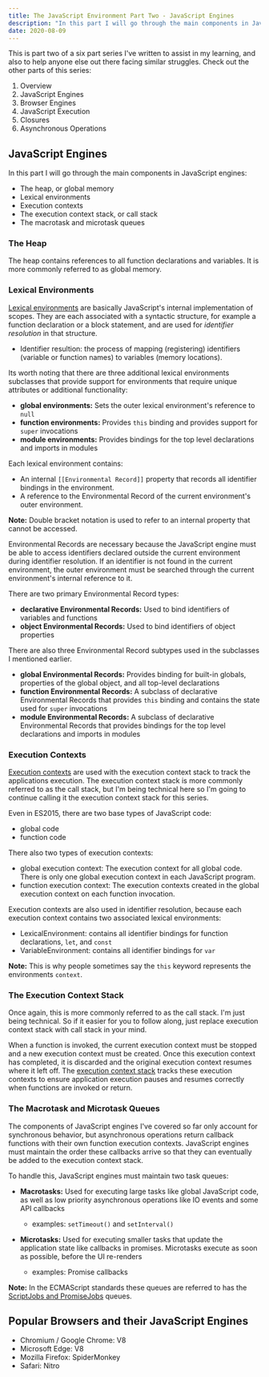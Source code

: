 ```yaml
---
title: The JavaScript Environment Part Two - JavaScript Engines
description: "In this part I will go through the main components in JavaScript engines: the heap, or global memory, lexical environments, execution contexts..."
date: 2020-08-09
---
```


This is part two of a six part series I've written to assist in my learning, and also to help anyone else out there facing similar struggles. 
Check out the other parts of this series:

1. <Link to='/posts/javascript-environment-part-one'>Overview</Link>
2. JavaScript Engines
3. <Link to='/posts/javascript-environment-part-three'>Browser Engines</Link>
4. <Link to='/posts/javascript-environment-part-four'>JavaScript Execution</Link>
5. <Link to='/posts/javascript-environment-part-five'>Closures</Link>
6. <Link to='/posts/javascript-environment-part-six'>Asynchronous Operations</Link>

## JavaScript Engines

In this part I will go through the main components in JavaScript engines: 
- The heap, or global memory
- Lexical environments
- Execution contexts
- The execution context stack, or call stack
- The macrotask and microtask queues

### The Heap

The heap contains references to all function declarations and variables. It is more commonly referred to as global memory. 

### Lexical Environments

[Lexical environments](https://www.ecma-international.org/ecma-262/#sec-lexical-environments) are basically JavaScript's internal implementation of scopes. 
They are each associated with a syntactic structure, for example a function declaration or a block statement, and are used for *identifier resolution* in that structure.
- Identifier resultion: the process of mapping (registering) identifiers (variable or function names) to variables (memory locations).

Its worth noting that there are three additional lexical environments subclasses that provide support for environments that require unique attributes or additional functionality:
- **global environments:** Sets the outer lexical environment's reference to `null`
- **function environments:** Provides `this` binding and provides support for `super` invocations
- **module environments:** Provides bindings for the top level declarations and imports in modules

Each lexical environment contains:
- An internal `[[Environmental Record]]` property that records all identifier bindings in the environment. 
- A reference to the Environmental Record of the current environment's outer environment.

**Note:** Double bracket notation is used to refer to an internal property that cannot be accessed.

Environmental Records are necessary because the JavaScript engine must be able to access identifiers declared outside the current environment during identifier resolution. 
If an identifier is not found in the current environment, the outer environment must be searched through the current environment's internal reference to it. 

There are two primary Environmental Record types:
- **declarative Environmental Records:** Used to bind identifiers of variables and functions
- **object Environmental Records:** Used to bind identifiers of object properties

There are also three Environmental Record subtypes used in the subclasses I mentioned earlier.
- **global Environmental Records:** Provides binding for built-in globals, properties of the global object, and all top-level declarations
- **function Environmental Records:** A subclass of declarative Environmental Records that provides `this` binding and contains the state used for `super` invocations
- **module Environmental Records:** A subclass of declarative Environmental Records that provides bindings for the top level declarations and imports in modules

### Execution Contexts

[Execution contexts](https://www.ecma-international.org/ecma-262/#sec-execution-contexts) are used with the execution context stack to track the applications execution.
The execution context stack is more commonly referred to as the call stack, 
but I'm being technical here so I'm going to continue calling it the execution context stack for this series.

Even in ES2015, there are two base types of JavaScript code: 
- global code
- function code

There also two types of execution contexts:
- global execution context: The execution context for all global code. There is only one global execution context in each JavaScript program. 
- function execution context: The execution contexts created in the global execution context on each function invocation. 

Execution contexts are also used in identifier resolution, because each execution context contains two associated lexical environments:
- LexicalEnvironment: contains all identifier bindings for function declarations, `let`, and `const`
- VariableEnvironment: contains all identifier bindings for `var`

**Note:** This is why people sometimes say the `this` keyword represents the environments `context`.

### The Execution Context Stack

Once again, this is more commonly referred to as the call stack. I'm just being technical. So if it easier for you to follow along, 
just replace execution context stack with call stack in your mind.

When a function is invoked, the current execution context must be stopped and a new execution context must be created. 
Once this execution context has completed, it is discarded and the original execution context resumes where it left off. 
The [execution context stack](https://www.ecma-international.org/ecma-262/#execution-context-stack) 
tracks these execution contexts to ensure application execution pauses and resumes correctly when functions are invoked or return. 

### The Macrotask and Microtask Queues

The components of JavaScript engines I've covered so far only account for synchronous behavior, 
but asynchronous operations return callback functions with their own function execution contexts. 
JavaScript engines must maintain the order these callbacks arrive so that they can eventually be added to the execution context stack. 

To handle this, JavaScript engines must maintain two task queues:

- **Macrotasks:** Used for executing large tasks like global JavaScript code, as well as low priority asynchronous operations like IO events and some API callbacks
  - examples: `setTimeout()` and `setInterval()`

- **Microtasks:** Used for executing smaller tasks that update the application state like callbacks in promises. Microtasks execute as soon as possible, 
before the UI re-renders
  - examples: Promise callbacks

**Note:** In the ECMAScript standards these queues are referred to has the 
[ScriptJobs and PromiseJobs](https://www.ecma-international.org/ecma-262/#sec-jobs-and-job-queues) queues.

## Popular Browsers and their JavaScript Engines

- Chromium / Google Chrome: V8
- Microsoft Edge: V8
- Mozilla Firefox: SpiderMonkey
- Safari: Nitro
